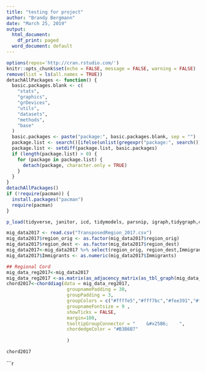 ```yaml
---
title: "testing for project"
author: "Brandy Bergmann"
date: "March 25, 2019"
output:
  html_document:
    df_print: paged
  word_document: default
---
```


```r
options(repos='http://cran.rstudio.com/')
knitr::opts_chunk$set(echo = FALSE, message = FALSE, warning = FALSE)
remove(list = ls(all.names = TRUE))
detachAllPackages <- function() {
  basic.packages.blank <- c(
    "stats",
    "graphics",
    "grDevices",
    "utils",
    "datasets",
    "methods",
    "base"
  )
  basic.packages <- paste("package:", basic.packages.blank, sep = "")
  package.list <- search()[ifelse(unlist(gregexpr("package:", search())) == 1, TRUE, FALSE)]
  package.list <- setdiff(package.list, basic.packages)
  if (length(package.list) > 0) {
    for (package in package.list) {
      detach(package, character.only = TRUE)
    }
  }
}
detachAllPackages()
if (!require(pacman)) {
  install.packages("pacman")
  require(pacman)
}

p_load(tidyverse, janitor, icd, tidymodels, parsnip, igraph,tidygraph,circlize,chorddiag)
```


```r
mig_data2017 <- read.csv("TransposedRegion_2017.csv")
mig_data2017$region_orig <- as.factor(mig_data2017$region_orig)
mig_data2017$region_dest <- as.factor(mig_data2017$region_dest)
mig_data2017<-mig_data2017 %>% select(region_orig, region_dest,Immigrants )
mig_data2017$Immigrants <- as.numeric(mig_data2017$Immigrants)
```

```r

## Regional Cord
mig_data_reg2017<-mig_data2017 
mig_data_reg2017 <-as.matrix(as_adjacency_matrix(as_tbl_graph(mig_data_reg2017), attr ="Immigrants"))
chord2017<-chorddiag(data = mig_data_reg2017,
                      groupnamePadding = 30,
                      groupPadding = 3,
                      groupColors = c("#ffffe5","#fff7bc","#fee391","#fec44f","#fe9929","#ec7014","#cc4c02","#8c2d04"),
                      groupnameFontsize = 9 ,
                      showTicks = FALSE,
                      margin=100,
                      tooltipGroupConnector = "    &#x25B6;    ",
                      chordedgeColor = "#B3B6B7"
                      
                      )

chord2017 
```

```r